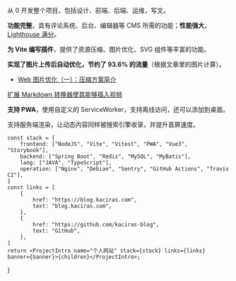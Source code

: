 
从 0 开发整个项目，包括设计、前端、后端、运维，写文。

**功能完整**，具有评论系统、后台、编辑器等 CMS 所需的功能；**性能强大**，[Lighthouse 满分](https://blog.kaciras.com/article/28/kaciras-blog-v2-release-note#%E6%80%A7%E8%83%BD%E4%BC%98%E5%8C%96)。

**为 Vite 编写插件**，提供了资源压缩、图片优化、SVG 组件等丰富的功能。

**实现了图片上传后自动优化，节约了 93.6% 的流量**（根据文章里的图片计算）。
  - [Web 图片优化（一）：压缩方案简介](https://blog.kaciras.com/article/19/Introduction-to-Web-Image-Formats)

[扩展 Markdown 转换器使其能够插入视频](https://blog.kaciras.com/article/18/add-video-support-to-markdown)

**支持 PWA**，使用自定义的 ServiceWorker，支持离线访问，还可以添加到桌面。

支持服务端渲染，让动态内容同样被搜索引擎收录，并提升首屏速度。

	const stack = {
		frontend: ["NodeJS", "Vite", "Vitest", "PWA", "Vue3", "Storybook"],
		backend: ["Spring Boot", "Redis", "MySQL", "MyBatis"],
		lang: ["JAVA", "TypeScript"],
		operation: ["Nginx", "Debian", "Sentry", "GitHub Actions", "Travis CI"],
	}
	const links = [
		{
			href: "https://blog.kaciras.com",
			text: "blog.kaciras.com",
		},
		{
			href: "https://github.com/kaciras-blog",
			text: "GitHub",
		},
	]
	return <ProjectIntro name="个人网站" stack={stack} links={links} banner={banner}>{children}</ProjectIntro>;
}
